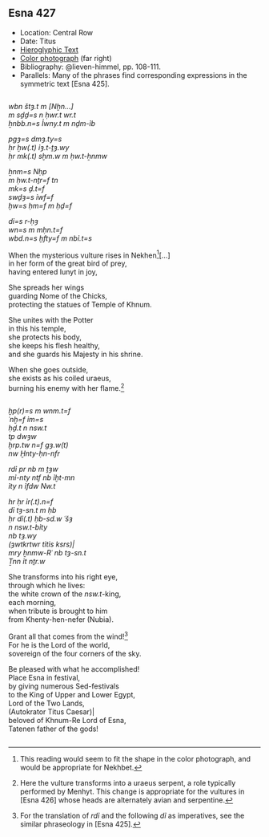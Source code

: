 ## Esna 427 {-}

<style>  
  
  .col2 {  
    columns: 2 320px;         /* number of columns and width in pixels*/  
    -webkit-columns: 2 320px; /* chrome, safari */  
    -moz-columns: 2 320px;    /* firefox */  
    -webkit-column-break-inside: avoid;  
    -page-break-inside: avoid;  
    -break-inside: avoid;  
  }  
  
</style>  

- Location: Central Row
- Date: Titus
- [Hieroglyphic Text](https://www.ifao.egnet.net/uploads/publications/enligne/Temples-Esna004.pdf#page=81){target="_blank"}  
- [Color photograph](https://uni-tuebingen.de/fileadmin/_processed_/f/0/csm_22-05-17_Esna_Tempel__3__881ca5748c.jpg){target="_blank"} (far right)
- Bibliography: @lieven-himmel, pp. 108-111.
- Parallels: Many of the phrases find corresponding expressions in the symmetric text [Esna 425].

<div class="col2">

*wbn štȝ.t m [Nḫn...]*  
*m sḏḏ=s n ḥwr.t wr.t*  
*ẖnbb.n=s Ỉwny.t m nḏm-ỉb*  
   
*pgȝ=s dmȝ.ty=s*  
*ḥr ḫw(.t) ỉȝ.t-ṯȝ.wy*  
*ḥr mk(.t) sḫm.w m ḥw.t-ẖnmw*  
   
*ẖnm=s Nḥp*  
*m ḥw.t-nṯr=f tn*  
*mk=s ḏ.t=f*  
*swḏȝ=s ỉwf=f*  
*ḫw=s ḥm=f m ḥḏ=f*  
   
*dỉ=s r-ḥȝ*  
*wn=s m mḥn.t=f*  
*wbd.n=s ḫfty=f m nbỉ.t=s*  
  
When the mysterious vulture rises in Nekhen[^fn-427-0][...]  
in her form of the great bird of prey,    
having entered Iunyt in joy,  
  
She spreads her wings  
guarding Nome of the Chicks,   
protecting the statues of Temple of Khnum.  
  
She unites with the Potter  
in this his temple,  
she protects his body,  
she keeps his flesh healthy,   
and she guards his Majesty in his shrine.  
   
When she goes outside,   
she exists as his coiled uraeus,   
burning his enemy with her flame.[^fn-427-1]  

</div>

[^fn-427-0]: This reading would seem to fit the shape in the color photograph, and would be appropriate for Nekhbet.
[^fn-427-1]: Here the vulture transforms into a uraeus serpent, a role typically performed by Menhyt. This change is appropriate for the vultures in [Esna 426] whose heads are alternately avian and serpentine.

<div class="col2">

*ḫp(r)=s m wnm.t=f*  
*ʿnḫ=f ỉm=s*  
*ḥḏ.t n nsw.t*  
*tp dwȝw*  
*ḫrp.tw n=f gȝ.w(t)*  
*nw Ḫnty-ḥn-nfr*  
   
*rdỉ pr nb m ṯȝw*  
*mỉ-nty ntf nb ỉḫt-mn*  
*ỉty n ỉfdw Nw.t*  

*hr ḥr ỉr(.t).n=f*  
*dỉ tȝ-sn.t m ḥb*  
*ḥr dỉ(.t) ḥb-sd.w ʿšȝ*  
*n nsw.t-bỉty*  
*nb tȝ.wy*  
*(ȝwtkrtwr tỉtỉs ksrs)|*  
*mry ẖnmw-Rʿ nb tȝ-sn.t*  
*Ṯnn ỉt nṯr.w*  
  
She transforms into his right eye,  
through which he lives:  
the white crown of the *nsw.t*-king,  
each morning,  
when tribute is brought to him  
from Khenty-hen-nefer (Nubia).  
  
Grant all that comes from the wind![^fn-427-2]  
For he is the Lord of the world,   
sovereign of the four corners of the sky.  
  
Be pleased with what he accomplished!  
Place Esna in festival,  
by giving numerous Sed-festivals  
to the King of Upper and Lower Egypt,   
Lord of the Two Lands,  
(Autokrator Titus Caesar)|  
beloved of Khnum-Re Lord of Esna,  
Tatenen father of the gods!

</div>

[^fn-427-2]: For the translation of *rdỉ* and the following *dỉ* as imperatives, see the similar phraseology in [Esna 425]. 